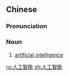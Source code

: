 ==Chinese==
{{zh-forms|type=22}}

===Pronunciation===
{{zh-pron
|m=réngōng zhìnéng
|c=jan4 gung1 zi3 nang4
|cat=n
}}

===Noun===
{{zh-noun}}

# [[artificial intelligence]]

{{zh-cat|Computing|Science fiction}}

[[ru:人工智能]]
[[zh:人工智能]]